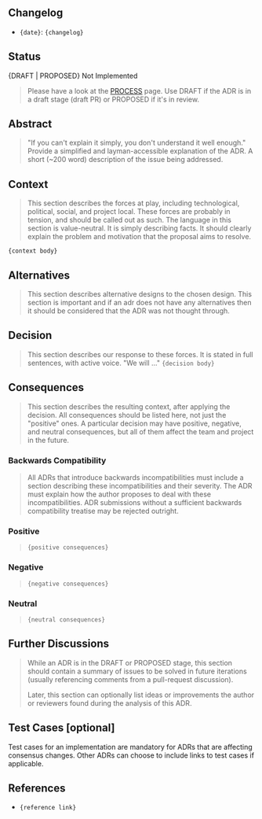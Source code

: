 ## Changelog

* `{date}`: `{changelog}`

## Status

{DRAFT | PROPOSED} Not Implemented

> Please have a look at the [PROCESS](/sdk/v0.50/build/rfc/PROCESS#adr-status) page.
> Use DRAFT if the ADR is in a draft stage (draft PR) or PROPOSED if it's in review.

## Abstract

> "If you can't explain it simply, you don't understand it well enough." Provide
> a simplified and layman-accessible explanation of the ADR.
> A short (\~200 word) description of the issue being addressed.

## Context

> This section describes the forces at play, including technological, political,
> social, and project local. These forces are probably in tension, and should be
> called out as such. The language in this section is value-neutral. It is simply
> describing facts. It should clearly explain the problem and motivation that the
> proposal aims to resolve.

`{context body}`

## Alternatives

> This section describes alternative designs to the chosen design. This section
> is important and if an adr does not have any alternatives then it should be
> considered that the ADR was not thought through.

## Decision

> This section describes our response to these forces. It is stated in full
> sentences, with active voice. "We will ..."
> `{decision body}`

## Consequences

> This section describes the resulting context, after applying the decision. All
> consequences should be listed here, not just the "positive" ones. A particular
> decision may have positive, negative, and neutral consequences, but all of them
> affect the team and project in the future.

### Backwards Compatibility

> All ADRs that introduce backwards incompatibilities must include a section
> describing these incompatibilities and their severity. The ADR must explain
> how the author proposes to deal with these incompatibilities. ADR submissions
> without a sufficient backwards compatibility treatise may be rejected outright.

### Positive

> `{positive consequences}`

### Negative

> `{negative consequences}`

### Neutral

> `{neutral consequences}`

## Further Discussions

> While an ADR is in the DRAFT or PROPOSED stage, this section should contain a
> summary of issues to be solved in future iterations (usually referencing comments
> from a pull-request discussion).
>
> Later, this section can optionally list ideas or improvements the author or
> reviewers found during the analysis of this ADR.

## Test Cases \[optional]

Test cases for an implementation are mandatory for ADRs that are affecting consensus
changes. Other ADRs can choose to include links to test cases if applicable.

## References

* `{reference link}`
